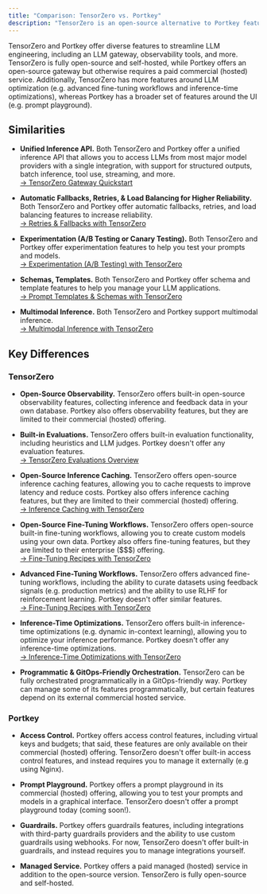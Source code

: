 ```yaml
---
title: "Comparison: TensorZero vs. Portkey"
description: "TensorZero is an open-source alternative to Portkey featuring an LLM gateway, observability, optimization, evaluations, and experimentation."
---
```


TensorZero and Portkey offer diverse features to streamline LLM engineering, including an LLM gateway, observability tools, and more.
TensorZero is fully open-source and self-hosted, while Portkey offers an open-source gateway but otherwise requires a paid commercial (hosted) service.
Additionally, TensorZero has more features around LLM optimization (e.g. advanced fine-tuning workflows and inference-time optimizations), whereas Portkey has a broader set of features around the UI (e.g. prompt playground).

## Similarities

- **Unified Inference API.**
  Both TensorZero and Portkey offer a unified inference API that allows you to access LLMs from most major model providers with a single integration, with support for structured outputs, batch inference, tool use, streaming, and more.<br />
  [→ TensorZero Gateway Quickstart](/quickstart/)

- **Automatic Fallbacks, Retries, & Load Balancing for Higher Reliability.**
  Both TensorZero and Portkey offer automatic fallbacks, retries, and load balancing features to increase reliability.<br />
  [→ Retries & Fallbacks with TensorZero](/guides/inference/call-any-llm-provider/)

- **Experimentation (A/B Testing or Canary Testing).**
  Both TensorZero and Portkey offer experimentation features to help you test your prompts and models.<br />
  [→ Experimentation (A/B Testing) with TensorZero](/guides/experimentation/compare-variants-ab-testing/)

- **Schemas, Templates.**
  Both TensorZero and Portkey offer schema and template features to help you manage your LLM applications.<br />
  [→ Prompt Templates & Schemas with TensorZero](/configuration-reference/)

- **Multimodal Inference.**
  Both TensorZero and Portkey support multimodal inference.<br />
  [→ Multimodal Inference with TensorZero](/guides/inference/call-any-llm-provider/)

## Key Differences

### TensorZero

- **Open-Source Observability.**
  TensorZero offers built-in open-source observability features, collecting inference and feedback data in your own database.
  Portkey also offers observability features, but they are limited to their commercial (hosted) offering.

- **Built-in Evaluations.**
  TensorZero offers built-in evaluation functionality, including heuristics and LLM judges.
  Portkey doesn't offer any evaluation features.<br />
  [→ TensorZero Evaluations Overview](/guides/evaluation/evaluate-individual-inferences/)

- **Open-Source Inference Caching.**
  TensorZero offers open-source inference caching features, allowing you to cache requests to improve latency and reduce costs.
  Portkey also offers inference caching features, but they are limited to their commercial (hosted) offering.<br />
  [→ Inference Caching with TensorZero](/guides/inference/call-any-llm-provider/)

- **Open-Source Fine-Tuning Workflows.**
  TensorZero offers open-source built-in fine-tuning workflows, allowing you to create custom models using your own data.
  Portkey also offers fine-tuning features, but they are limited to their enterprise ($$$) offering.<br />
  [→ Fine-Tuning Recipes with TensorZero](/guides/optimization/overview/)

- **Advanced Fine-Tuning Workflows.**
  TensorZero offers advanced fine-tuning workflows, including the ability to curate datasets using feedback signals (e.g. production metrics) and the ability to use RLHF for reinforcement learning.
  Portkey doesn't offer similar features.<br />
  [→ Fine-Tuning Recipes with TensorZero](/guides/optimization/overview/)

- **Inference-Time Optimizations.**
  TensorZero offers built-in inference-time optimizations (e.g. dynamic in-context learning), allowing you to optimize your inference performance.
  Portkey doesn't offer any inference-time optimizations.<br />
  [→ Inference-Time Optimizations with TensorZero](/guides/optimization/overview/)

- **Programmatic & GitOps-Friendly Orchestration.**
  TensorZero can be fully orchestrated programmatically in a GitOps-friendly way.
  Portkey can manage some of its features programmatically, but certain features depend on its external commercial hosted service.

### Portkey

- **Access Control.**
  Portkey offers access control features, including virtual keys and budgets; that said, these features are only available on their commercial (hosted) offering.
  TensorZero doesn't offer built-in access control features, and instead requires you to manage it externally (e.g using Nginx).

- **Prompt Playground.**
  Portkey offers a prompt playground in its commercial (hosted) offering, allowing you to test your prompts and models in a graphical interface.
  TensorZero doesn't offer a prompt playground today (coming soon!).

- **Guardrails.**
  Portkey offers guardrails features, including integrations with third-party guardrails providers and the ability to use custom guardrails using webhooks.
  For now, TensorZero doesn't offer built-in guardrails, and instead requires you to manage integrations yourself.

- **Managed Service.**
  Portkey offers a paid managed (hosted) service in addition to the open-source version.
  TensorZero is fully open-source and self-hosted.
